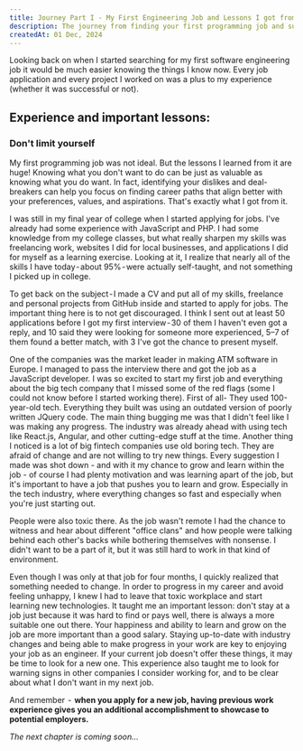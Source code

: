 ```yaml
---
title: Journey Part I - My First Engineering Job and Lessons I got from it
description: The journey from finding your first programming job and subsisting in the industry can be brutal in the ever-changing IT world. Doesn't matter if you are a college graduate or a self-taught software engineer, when it comes to working in the industry - the struggle is the same for the most part. I am hoping that sharing my journey so far could help someone looking to strive in this field.
createdAt: 01 Dec, 2024
---
```


Looking back on when I started searching for my first software engineering job it would be much easier knowing the things I know now. Every job application and every project I worked on was a plus to my experience (whether it was successful or not).

## Experience and important lessons:

### Don't limit yourself

My first programming job was not ideal.
But the lessons I learned from it are huge!
Knowing what you don't want to do can be just as valuable as knowing what you do want. In fact, identifying your dislikes and deal-breakers can help you focus on finding career paths that align better with your preferences, values, and aspirations. That's exactly what I got from it.

I was still in my final year of college when I started applying for jobs. I've already had some experience with JavaScript and PHP. I had some knowledge from my college classes, but what really sharpen my skills was freelancing work, websites I did for local businesses, and applications I did for myself as a learning exercise. Looking at it, I realize that nearly all of the skills I have today - about 95% - were actually self-taught, and not something I picked up in college.

To get back on the subject - I made a CV and put all of my skills, freelance and personal projects from GitHub inside and started to apply for jobs. The important thing here is to not get discouraged. I think I sent out at least 50 applications before I got my first interview - 30 of them I haven't even got a reply, and 10 said they were looking for someone more experienced, 5–7 of them found a better match, with 3 I've got the chance to present myself.

One of the companies was the market leader in making ATM software in Europe. I managed to pass the interview there and got the job as a JavaScript developer. I was so excited to start my first job and everything about the big tech company that I missed some of the red flags (some I could not know before I started working there). First of all- They used 100-year-old tech.
Everything they built was using an outdated version of poorly written JQuery code. The main thing bugging me was that I didn't feel like I was making any progress.
The industry was already ahead with using tech like React.js, Angular, and other cutting-edge stuff at the time.
Another thing I noticed is a lot of big fintech companies use old boring tech.
They are afraid of change and are not willing to try new things.
Every suggestion I made was shot down - and with it my chance to grow and learn within the job - of course I had plenty motivation and was learning apart
of the job, but it's important to have a job that pushes you to learn and grow. Especially in the tech industry, where everything changes so fast and especially when you're just starting out.

People were also toxic there. As the job wasn't remote I had the chance to witness and hear about different "office clans" and how people were talking behind each other's backs while bothering themselves with nonsense.
I didn't want to be a part of it, but it was still hard to work in that kind of environment.

Even though I was only at that job for four months, I quickly realized that something needed to change. In order to progress in my career and avoid feeling unhappy, I knew I had to leave that toxic workplace and start learning new technologies. It taught me an important lesson: don't stay at a job just because it was hard to find or pays well, there is always a more suitable one out there. Your happiness and ability to learn and grow on the job are more important than a good salary. Staying up-to-date with industry changes and being able to make progress in your work are key to enjoying your job as an engineer. If your current job doesn't offer these things, it may be time to look for a new one. This experience also taught me to look for warning signs in other companies I consider working for, and to be clear about what I don't want in my next job.

And remember  -  **when you apply for a new job, having previous work experience gives you an additional accomplishment to showcase to potential employers.**

_The next chapter is coming soon…_
